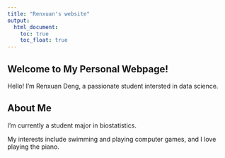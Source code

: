 ```yaml
---
title: "Renxuan's website"
output:
  html_document:
    toc: true
    toc_float: true
---
```


## Welcome to My Personal Webpage!

Hello! I'm Renxuan Deng, a passionate student intersted in data science.

## About Me

I'm currently a student major in biostatistics.

My interests include swimming and playing computer games, and I love playing the piano.